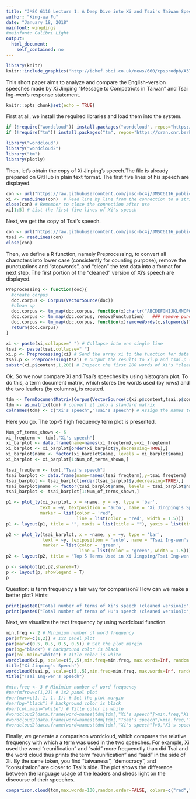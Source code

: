 ---
title: "JMSC 6116 Lecture 1: A Deep Dive into Xi and Tsai's Taiwan Speech"
author: "King-wa Fu"
date: "January 18, 2018"
mainfont: wingdings 
#mainfont: Calibri Light 
output: 
  html_document:
    self_contained: no
---

```{r echo=FALSE, message=FALSE, warning=FALSE, out.width='50%'}
library(knitr)
knitr::include_graphics("http://ichef.bbci.co.uk/news/660/cpsprodpb/A373/production/_105034814_composite.jpg")
```

This short paper aims to analyze and compare the English-version speeches made by Xi Jinping "Message to Compatriots in Taiwan" and Tsai Ing-wen's response statement.     

```{r setup, include=FALSE}
knitr::opts_chunk$set(echo = TRUE)
```

First at all, we install the required libraries and load them into the system.
```{r lib, message=FALSE, warning=FALSE, include=TRUE}
if (!require("wordcloud")) install.packages("wordcloud", repos="https://cran.cnr.berkeley.edu/")
if (!require("tm")) install.packages("tm", repos="https://cran.cnr.berkeley.edu/")

library("wordcloud")
library("wordcloud2")
library("tm")
library(plotly)
```

Then, let's obtain the copy of Xi Jinping's speech.The file is already prepared on GitHub in plain text format. The first five lines of his speech are displayed.

```{r xi, echo=TRUE}

con <- url("https://raw.githubusercontent.com/jmsc-bc4j/JMSC6116_public/master/xi_taiwan.txt") # Establish a connection via url
xi <- readLines(con)  # Read line by line from the connection to a string array xi
close(con) # Remember to close the connection after use
xi[1:5] # List the first five lines of Xi's speech
```

Next, we get the copy of Tsai's speech.

```{r tsai, echo=TRUE}
con <- url("https://raw.githubusercontent.com/jmsc-bc4j/JMSC6116_public/master/tsai_taiwan.txt")
tsai <- readLines(con)
close(con)
```

Then, we define a R function, namely Preprocessing, to convert all characters into lower case (consistently for counting purpose), remove the punctuations and "stopwords", and "clean" the text data into a format for next step. The first portion of the "cleaned" version of Xi's speech are displayed.

```{r pp, echo=TRUE, warning=FALSE, include=TRUE}

Preprocessing <- function(doc){
  #create corpus
  doc.corpus <- Corpus(VectorSource(doc))
  #clean up
  doc.corpus <- tm_map(doc.corpus, function(x)chartr("ABCDEFGHIJKLMNOPQRSTUVWXYZ","abcdefghijklmnopqrstuvwxyz",x))### Convert to lower case
  doc.corpus <- tm_map(doc.corpus, removePunctuation)   ### remove punctuation
  doc.corpus <- tm_map(doc.corpus, function(x)removeWords(x,stopwords("english")))  #### remove stopwords
  return(doc.corpus)
}

xi <- paste(xi,collapse=" ") # Collapse into one single line
tsai <- paste(tsai,collapse=" ")
xi.p <- Preprocessing(xi) # Send the array xi to the function for data cleaning
tsai.p <- Preprocessing(tsai) # Output the results to xi.p and tsai.p (class "Corpus")
substr(xi.p$content,1,200) # Inspect the first 200 words of Xi's "cleaned" speech
```

Ok. So we now compare Xi and Tsai's speeches by using histogram plot. To do this, a term document matrix, which stores the words used (by rows) and the two leaders (by columns), is created.  

```{r hg, echo=TRUE}

tdm <- TermDocumentMatrix(Corpus(VectorSource(c(xi.p$content,tsai.p$content)))) # Create a term document matrix
tdm <- as.matrix(tdm) # convert it into a standard matrix
colnames(tdm) <- c("Xi's speech","Tsai's speech") # Assign the names to the columns
```

Here you go. The top-5 high frequency term plot is presented.

``` {r bp, warning = FALSE, echo=TRUE}

Num_of_terms_shown <- 5
xi_freqterm <- tdm[,"Xi's speech"]
xi_barplot <- data.frame(name=names(xi_freqterm),y=xi_freqterm)
xi_barplot <- xi_barplot[order(xi_barplot$y,decreasing=TRUE),]
xi_barplot$name <- factor(xi_barplot$name, levels = xi_barplot$name)
xi_barplot <- xi_barplot[1:Num_of_terms_shown,]

tsai_freqterm <- tdm[,"Tsai's speech"]
tsai_barplot <- data.frame(name=names(tsai_freqterm),y=tsai_freqterm)
tsai_barplot <- tsai_barplot[order(tsai_barplot$y,decreasing=TRUE),]
tsai_barplot$name <- factor(tsai_barplot$name, levels = tsai_barplot$name)
tsai_barplot <- tsai_barplot[1:Num_of_terms_shown,]

p1 <- plot_ly(xi_barplot, x = ~name, y = ~y, type = 'bar', 
             text = ~y, textposition = 'auto', name = "Xi Jingping's Speech",
             marker = list(color = 'red',
                           line = list(color = 'red', width = 1.5)))
p1 <- layout(p1, title = "", xaxis = list(title = ""), yaxis = list(title = ""))

p2 <- plot_ly(tsai_barplot, x = ~name, y = ~y, type = 'bar', 
              text = ~y, textposition = 'auto', name = "Tsai Ing-wen's Speech",
              marker = list(color = 'green',
                            line = list(color = 'green', width = 1.5)))
p2 <- layout(p2, title = "Top 5 Terms Used in Xi Jingping/Tsai Ing-wen's Speech" , xaxis = list(title = ""), yaxis = list(title = ""))

p <- subplot(p1,p2,shareY=T)
p <- layout(p, showlegend = T)
p

```

Question: is term frequency a fair way for comparison? How can we make a better plot?
Hints:
```{r q, echo=TRUE}
print(paste0("Total number of terms of Xi's speech (cleaned version):",sum(tdm[,"Xi's speech"])))
print(paste0("Total number of terms of Hu's speech (cleaned version):",sum(tdm[,"Tsai's speech"])))
```

Next, we visualize the text frequency by using wordcloud function.

```{r wc, echo=TRUE, warning=FALSE, include=TRUE}
min.freq <- 2 # Minimium number of word frequency
par(mfrow=c(1,2)) # 1x2 panel plot
par(mar=c(0.5, 0.5, 0.5, 0.5)) # Set the plot margin
par(bg="black") # background color is black
par(col.main="white") # Title color is white
wordcloud(xi.p, scale=c(5,.5),min.freq=min.freq, max.words=Inf, random.order=F, colors=brewer.pal(8, "Accent"),family="serif")   
title("Xi Jinping's Speech")
wordcloud(tsai.p, scale=c(5,.5),min.freq=min.freq, max.words=Inf, random.order=F, colors=brewer.pal(8, "Accent"),family="mono")   
title("Tsai Ing-wen's Speech")
```

```{r wc2, eval=FALSE, include=FALSE}
#min.freq <- 3 # Minimium number of word frequency
#par(mfrow=c(1,2)) # 1x2 panel plot
#par(mar=c(1, 1, 1, 1)) # Set the plot margin
#par(bg="black") # background color is black
#par(col.main="white") # Title color is white
#wordcloud2(data.frame(word=names(tdm[tdm[,"Xi's speech"]>min.freq,"Xi's speech"]),freq=tdm[tdm[,"Xi's speech"]>min.freq,"Xi's speech"]), size=0.5, widgetsize=c(300,300))
#wordcloud2(data.frame(word=names(tdm[tdm[,"Tsai's speech"]>min.freq,"Tsai's speech"]),freq=tdm[tdm[,"Tsai's speech"]>min.freq,"Tsai's speech"]), size=0.5, widgetsize=c(250,250))
#wordcloud2(data.frame(word=names(tdm[tdm[,"Xi's speech"]>0,"Xi's speech"]),freq=tdm[tdm[,"Xi's speech"]>0,"Xi's speech"]), size = 0.5, shape = "star", "light-blue")
```

Finally, we generate a comparison wordcloud, which compares the relative frequency with which a term was used in the two speeches. For example, Xi used the word "reunification" and "said" more frequenctly than did Tsai and the word cloud thus prints the term "reunification" and "said" in the side of Xi. By the same token, you find "taiwaness", "democracy", and "consultation" are closer to Tsai's side. The plot shows the difference between the language usage of the leaders and sheds light on the discourse of their speeches. 

```{r cw, echo=TRUE, message=FALSE, warning=FALSE}
comparison.cloud(tdm,max.words=100,random.order=FALSE, colors=c("red","blue"),family="serif")
```
